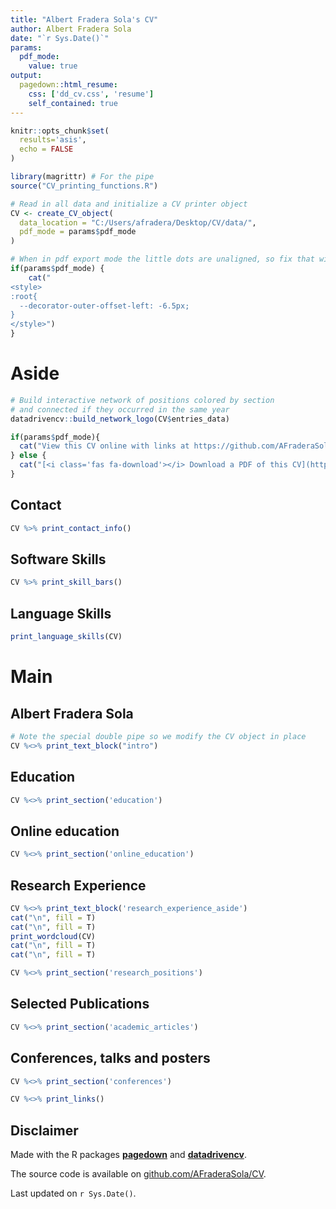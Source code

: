 ---
title: "Albert Fradera Sola's CV"
author: Albert Fradera Sola
date: "`r Sys.Date()`"
params:
  pdf_mode:
    value: true
output:
  pagedown::html_resume:
    css: ['dd_cv.css', 'resume']
    self_contained: true
---

```{r, include=FALSE}
knitr::opts_chunk$set(
  results='asis', 
  echo = FALSE
)

library(magrittr) # For the pipe
source("CV_printing_functions.R")

# Read in all data and initialize a CV printer object
CV <- create_CV_object(
  data_location = "C:/Users/afradera/Desktop/CV/data/",  
  pdf_mode = params$pdf_mode
)

```


```{r}
# When in pdf export mode the little dots are unaligned, so fix that with some conditional CSS.
if(params$pdf_mode) {
    cat("
<style>
:root{
  --decorator-outer-offset-left: -6.5px;
}
</style>")
}
```


Aside
================================================================================

```{r}
# Build interactive network of positions colored by section
# and connected if they occurred in the same year
datadrivencv::build_network_logo(CV$entries_data)
```


```{r}
if(params$pdf_mode){
  cat("View this CV online with links at https://github.com/AFraderaSola/CV/blob/master/cv.html")
} else {
  cat("[<i class='fas fa-download'></i> Download a PDF of this CV](https://github.com/AFraderaSola/CV/blob/master/cv.pdf)")
}
```

Contact {#contact}
--------------------------------------------------------------------------------

```{r}
CV %>% print_contact_info()
```

Software Skills {#skills}
--------------------------------------------------------------------------------

```{r}
CV %>% print_skill_bars()
```

Language Skills {#languageskills}
--------------------------------------------------------------------------------

```{r, message=F, warning=F}
print_language_skills(CV)
```

Main
================================================================================

Albert Fradera Sola {#title}
--------------------------------------------------------------------------------

```{r}
# Note the special double pipe so we modify the CV object in place
CV %<>% print_text_block("intro") 
```



Education {data-icon=graduation-cap data-concise=true}
--------------------------------------------------------------------------------

```{r}
CV %<>% print_section('education')
```



Online education {data-icon=globe data-concise=true}
--------------------------------------------------------------------------------

```{r}
CV %<>% print_section('online_education')
```



Research Experience {data-icon=flask}
--------------------------------------------------------------------------------

::: aside

```{r, message=F, warning=F}
CV %<>% print_text_block('research_experience_aside')
cat("\n", fill = T)
cat("\n", fill = T)
print_wordcloud(CV)
cat("\n", fill = T)
cat("\n", fill = T)
```
:::

```{r}
CV %<>% print_section('research_positions')
```


Selected Publications {data-icon=book}
--------------------------------------------------------------------------------



```{r}
CV %<>% print_section('academic_articles')
```


Conferences, talks and posters {data-icon=chalkboard-teacher}
--------------------------------------------------------------------------------

```{r}
CV %<>% print_section('conferences')
```


```{r}
CV %<>% print_links()
```


::: aside

Disclaimer {#disclaimer}
--------------------------------------------------------------------------------

Made with the R packages [**pagedown**](https://github.com/rstudio/pagedown) and [**datadrivencv**](https://github.com/nstrayer/datadrivencv). 

The source code is available on [github.com/AFraderaSola/CV](https://github.com/AFraderaSola/CV).

Last updated on `r Sys.Date()`.

:::